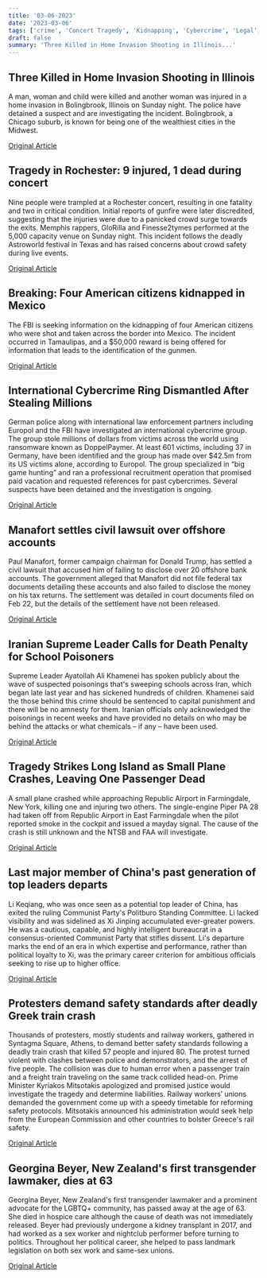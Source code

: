 ```yaml
---
title: '03-06-2023'
date: '2023-03-06'
tags: ['crime', 'Concert Tragedy', 'Kidnapping', 'Cybercrime', 'Legal', 'Education', 'aviation', 'Chinese politics', 'Train crash', 'LGBTQ+']
draft: false
summary: 'Three Killed in Home Invasion Shooting in Illinois...'
---
```


## Three Killed in Home Invasion Shooting in Illinois
A man, woman and child were killed and another woman was injured in a home invasion in Bolingbrook, Illinois on Sunday night. The police have detained a suspect and are investigating the incident. Bolingbrook, a Chicago suburb, is known for being one of the wealthiest cities in the Midwest.

[Original Article](https://abcnews.go.com/US/3-dead-illinois-home-invasion-police/story?id=97650319)

## Tragedy in Rochester: 9 injured, 1 dead during concert
Nine people were trampled at a Rochester concert, resulting in one fatality and two in critical condition. Initial reports of gunfire were later discredited, suggesting that the injuries were due to a panicked crowd surge towards the exits. Memphis rappers, GloRilla and Finesse2tymes performed at the 5,000 capacity venue on Sunday night. This incident follows the deadly Astroworld festival in Texas and has raised concerns about crowd safety during live events.

[Original Article](https://abcnews.go.com/US/1-dead-2-critically-injured-after-fears-gunshots/story?id=97650313)

## Breaking: Four American citizens kidnapped in Mexico
The FBI is seeking information on the kidnapping of four American citizens who were shot and taken across the border into Mexico. The incident occurred in Tamaulipas, and a $50,000 reward is being offered for information that leads to the identification of the gunmen.

[Original Article](https://abcnews.go.com/International/fbi-searching-4-us-citizens-kidnapped-mexico-embassy/story?id=97648699)

## International Cybercrime Ring Dismantled After Stealing Millions
German police along with international law enforcement partners including Europol and the FBI have investigated an international cybercrime group. The group stole millions of dollars from victims across the world using ransomware known as DoppelPaymer. At least 601 victims, including 37 in Germany, have been identified and the group has made over $42.5m from its US victims alone, according to Europol. The group specialized in “big game hunting” and ran a professional recruitment operation that promised paid vacation and requested references for past cybercrimes. Several suspects have been detained and the investigation is ongoing.

[Original Article](https://abcnews.go.com/Technology/wireStory/european-police-fbi-bust-international-cybercrime-gang-97650735)

## Manafort settles civil lawsuit over offshore accounts
Paul Manafort, former campaign chairman for Donald Trump, has settled a civil lawsuit that accused him of failing to disclose over 20 offshore bank accounts. The government alleged that Manafort did not file federal tax documents detailing these accounts and also failed to disclose the money on his tax returns. The settlement was detailed in court documents filed on Feb 22, but the details of the settlement have not been released.

[Original Article](https://abcnews.go.com/Politics/wireStory/manafort-us-government-settle-civil-case-315-million-97646949)

## Iranian Supreme Leader Calls for Death Penalty for School Poisoners
Supreme Leader Ayatollah Ali Khamenei has spoken publicly about the wave of suspected poisonings that's sweeping schools across Iran, which began late last year and has sickened hundreds of children. Khamenei said the those behind this crime should be sentenced to capital punishment and there will be no amnesty for them. Iranian officials only acknowledged the poisonings in recent weeks and have provided no details on who may be behind the attacks or what chemicals – if any – have been used.

[Original Article](https://abcnews.go.com/International/wireStory/irans-top-leader-suspected-poisonings-unforgivable-97650065)

## Tragedy Strikes Long Island as Small Plane Crashes, Leaving One Passenger Dead
A small plane crashed while approaching Republic Airport in Farmingdale, New York, killing one and injuring two others. The single-engine Piper PA 28 had taken off from Republic Airport in East Farmingdale when the pilot reported smoke in the cockpit and issued a mayday signal. The cause of the crash is still unknown and the NTSB and FAA will investigate.

[Original Article](https://abcnews.go.com/US/1-dead-2-injured-plane-crash-long-island/story?id=97644619)

## Last major member of China's past generation of top leaders departs
Li Keqiang, who was once seen as a potential top leader of China, has exited the ruling Communist Party's Politburo Standing Committee. Li lacked visibility and was sidelined as Xi Jinping accumulated ever-greater powers. He was a cautious, capable, and highly intelligent bureaucrat in a consensus-oriented Communist Party that stifles dissent. Li's departure marks the end of an era in which expertise and performance, rather than political loyalty to Xi, was the primary career criterion for ambitious officials seeking to rise up to higher office.

[Original Article](https://abcnews.go.com/International/wireStory/china-premier-li-keqiang-bows-xi-loyalists-reins-97646178)

## Protesters demand safety standards after deadly Greek train crash
Thousands of protesters, mostly students and railway workers, gathered in Syntagma Square, Athens, to demand better safety standards following a deadly train crash that killed 57 people and injured 80. The protest turned violent with clashes between police and demonstrators, and the arrest of five people. The collision was due to human error when a passenger train and a freight train traveling on the same track collided head-on. Prime Minister Kyriakos Mitsotakis apologized and promised justice would investigate the tragedy and determine liabilities. Railway workers’ unions demanded the government come up with a speedy timetable for reforming safety protocols. Mitsotakis announced his administration would seek help from the European Commission and other countries to bolster Greece's rail safety.

[Original Article](https://abcnews.go.com/International/violent-protests-erupt-train-collision-greece-killed-57/story?id=97639870)

## Georgina Beyer, New Zealand's first transgender lawmaker, dies at 63
Georgina Beyer, New Zealand's first transgender lawmaker and a prominent advocate for the LGBTQ+ community, has passed away at the age of 63. She died in hospice care although the cause of death was not immediately released. Beyer had previously undergone a kidney transplant in 2017, and had worked as a sex worker and nightclub performer before turning to politics. Throughout her political career, she helped to pass landmark legislation on both sex work and same-sex unions.

[Original Article](https://abcnews.go.com/International/wireStory/trailblazing-transgender-lawmaker-georgina-beyer-dies-65-97649574)
